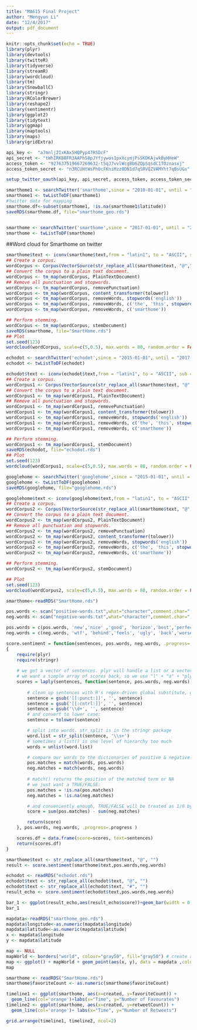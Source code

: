 ```yaml
---
title: "MA615 Final Project"
author: "Mengyun Li"
date: "12/4/2017"
output: pdf_document
---
```


```r
knitr::opts_chunk$set(echo = TRUE)
library(plyr)
library(devtools)
library(twitteR)
library(tidyverse)
library(streamR)
library(wordcloud)
library(tm)
library(SnowballC)
library(stringr)
library(RColorBrewer)
library(reshape2)
library(sentimentr)
library(ggplot2)
library(tidytext)
library(ggmap)
library(maptools)
library(maps)
library(gridExtra)

```



```r
api_key <- 	"a7mnlj2IxKAx5HQPyp47RSDcF"
api_secret <- "tWhIRKBBFR3AAPhS8pJYfjywos1pxXcymjPsSKDKAjwkByHHeW"
access_token <- "927637519667269632-t5qJ7vvlWcgBb6ZQpSqsdC1TOznasxj"
access_token_secret <- "n3RCUHtWsPh0cFKniMzz0DN1d7qSRVQZVAMYht7qBsUGs"

setup_twitter_oauth(api_key, api_secret, access_token, access_token_secret)
```
```r
smarthome1 <- searchTwitter('smarthome',since = "2010-01-01", until = "2017-12-15", lang = "en", n = 20000)
smarthome1 <- twListToDF(smarthome1)
#twitter data for mapping
smarthome.df<-subset(smarthome1, !is.na(smarthome1$latitude))
saveRDS(smarthome.df, file="smarthome_geo.rds")


smarthome <- searchTwitter('smarthome',since = "2017-01-01", until = "2017-12-15", lang = "en", n = 2000)
smarthome <- twListToDF(smarthome)


```

##Word cloud for Smarthome on twitter
```r
smarthome$text <- iconv(smarthome$text,from = "latin1", to = "ASCII", sub = "")
## Create a corpus.
wordCorpus <- Corpus(VectorSource(str_replace_all(smarthome$text, "@","")))
## Convert the corpus to a plain text document.
wordCorpus <- tm_map(wordCorpus, PlainTextDocument)
## Remove all punctuation and stopwords.
wordCorpus <- tm_map(wordCorpus, removePunctuation)
wordCorpus <- tm_map(wordCorpus, content_transformer(tolower))
wordCorpus <- tm_map(wordCorpus, removeWords, stopwords('english'))
wordCorpus <- tm_map(wordCorpus, removeWords, c('the', 'this', stopwords('english')))
wordCorpus <- tm_map(wordCorpus, removeWords, c('smarthome'))

## Perform stemming.
wordCorpus <- tm_map(wordCorpus, stemDocument)
saveRDS(smarthome, file="SmartHome.rds")
## Plot
set.seed(123)
wordcloud(wordCorpus, scale=c(5,0.5), max.words = 80, random.order = FALSE, rot.per=0.35, use.r.layout=FALSE, colors = brewer.pal(4, "Dark2"))

```



```r
echodot <- searchTwitter('echodot',since = "2015-01-01", until = "2017-12-15", lang = "en", n = 2000)
echodot <- twListToDF(echodot)

echodot$text <- iconv(echodot$text,from = "latin1", to = "ASCII", sub = "")
## Create a corpus.
wordCorpus1 <- Corpus(VectorSource(str_replace_all(smarthome$text, "@","")))
## Convert the corpus to a plain text document.
wordCorpus1 <- tm_map(wordCorpus1, PlainTextDocument)
## Remove all punctuation and stopwords.
wordCorpus1 <- tm_map(wordCorpus1, removePunctuation)
wordCorpus1 <- tm_map(wordCorpus1, content_transformer(tolower))
wordCorpus1 <- tm_map(wordCorpus1, removeWords, stopwords('english'))
wordCorpus1 <- tm_map(wordCorpus1, removeWords, c('the', 'this', stopwords('english')))
wordCorpus1 <- tm_map(wordCorpus1, removeWords, c('smarthome'))

## Perform stemming.
wordCorpus1 <- tm_map(wordCorpus1, stemDocument)
saveRDS(echodot, file="echodot.rds")
## Plot
set.seed(123)
wordcloud(wordCorpus1, scale=c(5,0.5), max.words = 80, random.order = FALSE, rot.per=0.35, use.r.layout=FALSE, colors = brewer.pal(4, "Dark2"))
```

```r
googlehome <- searchTwitter('googlehome',since = "2015-01-01", until = "2017-12-15", lang = "en", n = 2000)
googlehome <- twListToDF(googlehome)
saveRDS(googlehome, file="googlehome.rds")

googlehome$text <- iconv(googlehome$text,from = "latin1", to = "ASCII", sub = "")
## Create a corpus.
wordCorpus2 <- Corpus(VectorSource(str_replace_all(smarthome$text, "@","")))
## Convert the corpus to a plain text document.
wordCorpus2 <- tm_map(wordCorpus2, PlainTextDocument)
## Remove all punctuation and stopwords.
wordCorpus2 <- tm_map(wordCorpus2, removePunctuation)
wordCorpus2 <- tm_map(wordCorpus2, content_transformer(tolower))
wordCorpus2 <- tm_map(wordCorpus2, removeWords, stopwords('english'))
wordCorpus2 <- tm_map(wordCorpus2, removeWords, c('the', 'this', stopwords('english')))
wordCorpus2 <- tm_map(wordCorpus2, removeWords, c('smarthome'))

## Perform stemming.
wordCorpus2 <- tm_map(wordCorpus2, stemDocument)

## Plot
set.seed(123)
wordcloud(wordCorpus2, scale=c(5,0.5), max.words = 80, random.order = FALSE, rot.per=0.35, use.r.layout=FALSE, colors = brewer.pal(4, "Dark2"))
```

```r
smarthome<-readRDS("SmartHome.rds")

pos.words <- scan("positive-words.txt",what="character",comment.char=";")
neg.words <- scan("negative-words.txt",what="character",comment.char=";")

pos.words = c(pos.words, 'new','nice' ,'good', 'horizon','best','perfect')
neg.words = c(neg.words, 'wtf', 'behind','feels', 'ugly', 'back','worse' , 'shitty', 'bad', 'no','freaking','sucks','horrible')

score.sentiment = function(sentences, pos.words, neg.words, .progress='none')
{
	require(plyr)
	require(stringr)
	
	# we got a vector of sentences. plyr will handle a list or a vector as an "l" for us
	# we want a simple array of scores back, so we use "l" + "a" + "ply" = laply:
	scores = laply(sentences, function(sentence, pos.words, neg.words) {
		
		# clean up sentences with R's regex-driven global substitute, gsub():
		sentence = gsub('[[:punct:]]', '', sentence)
		sentence = gsub('[[:cntrl:]]', '', sentence)
		sentence = gsub('\\d+', '', sentence)
		# and convert to lower case:
		sentence = tolower(sentence)

		# split into words. str_split is in the stringr package
		word.list = str_split(sentence, '\\s+')
		# sometimes a list() is one level of hierarchy too much
		words = unlist(word.list)

		# compare our words to the dictionaries of positive & negative terms
		pos.matches = match(words, pos.words)
		neg.matches = match(words, neg.words)
	
		# match() returns the position of the matched term or NA
		# we just want a TRUE/FALSE:
		pos.matches = !is.na(pos.matches)
		neg.matches = !is.na(neg.matches)

		# and conveniently enough, TRUE/FALSE will be treated as 1/0 by sum():
		score = sum(pos.matches) - sum(neg.matches)

		return(score)
	}, pos.words, neg.words, .progress=.progress )

	scores.df = data.frame(score=scores, text=sentences)
	return(scores.df)
}

smarthome$text <- str_replace_all(smarthome$text, "@", "")
result <- score.sentiment(smarthome$text,pos.words,neg.words)

echodot <- readRDS("echodot.rds")
echodot$text <- str_replace_all(echodot$text, "@", "")
echodot$text <- str_replace_all(echodot$text, "#", "")
result_echo <- score.sentiment(echodot$text,pos.words,neg.words)

bar_1 <- ggplot(result_echo,aes(result_echo$score))+geom_bar(width = 0.3)
bar_1
```


```r
mapdata<-readRDS("smarthome_geo.rds")
mapdata$longitude<-as.numeric(mapdata$longitude)
mapdata$latitude<-as.numeric(mapdata$latitude)
x <- mapdata$longitude
y <- mapdata$latitude

map <- NULL
mapWorld <- borders("world", colour="gray50", fill="gray50") # create a layer of borders
map <- ggplot() + mapWorld + geom_point(aes(x, y), data = mapdata ,color="blue", size=1) 
map
```


```r
smarthome <- readRDS("SmartHome.rds")
smarthome$favoriteCount <- as.numeric(smarthome$favoriteCount)

timeline1 <- ggplot(smarthome, aes(x=created, y=favoriteCount)) +
  geom_line(col='orange')+labs(x="Time", y="Number of Favourates")
timeline2 <- ggplot(smarthome, aes(x=created, y=retweetCount)) +
  geom_line(col='orange')+ labs(x="Time", y="Number of Retweets")

grid.arrange(timeline1, timeline2, ncol=2)
```








